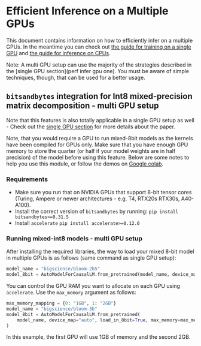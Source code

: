 <!--Copyright 2022 The HuggingFace Team. All rights reserved.

Licensed under the Apache License, Version 2.0 (the "License"); you may not use this file except in compliance with
the License. You may obtain a copy of the License at

http://www.apache.org/licenses/LICENSE-2.0

Unless required by applicable law or agreed to in writing, software distributed under the License is distributed on
an "AS IS" BASIS, WITHOUT WARRANTIES OR CONDITIONS OF ANY KIND, either express or implied. See the License for the
-->

# Efficient Inference on a Multiple GPUs

This document contains information on how to efficiently infer on a multiple GPUs. In the meantime you can check out [the guide for training on a single GPU](perf_train_gpu_one) and [the guide for inference on CPUs](perf_infer_cpu).

<Tip>

 Note: A multi GPU setup can use the majority of the strategies described in the [single GPU section](perf infer gpu one). You must be aware of simple techniques, though, that can be used for a better usage.

</Tip>

## `bitsandbytes` integration for Int8 mixed-precision matrix decomposition - multi GPU setup

Note that this features is also totally applicable in a single GPU setup as well - Check out the [single GPU section](perf_infer_gpu_one) for more details about the paper.

Note, that you would require a GPU to run mixed-8bit models as the kernels have been compiled for GPUs only. Make sure that you have enough GPU memory to store the quarter (or half if your model weights are in half precision) of the model before using this feature. 
Below are some notes to help you use this module, or follow the demos on [Google colab](#colab-demos).

### Requirements

- Make sure you run that on NVIDIA GPUs that support 8-bit tensor cores (Turing, Ampere or newer architectures - e.g. T4, RTX20s RTX30s, A40-A100).
- Install the correct version of `bitsandbytes` by running:
`pip install bitsandbytes>=0.31.5`
- Install `accelerate`
`pip install accelerate>=0.12.0`

### Running mixed-int8 models - multi GPU setup

After installing the required libraries, the way to load your mixed 8-bit model in multiple GPUs is as follows (same command as single GPU setup):
```py
model_name = "bigscience/bloom-2b5"
model_8bit = AutoModelForCausalLM.from_pretrained(model_name, device_map="auto", load_in_8bit=True)
```
You can control the GPU RAM you want to allocate on each GPU using `accelerate`. Use the `max_memory` argument as follows:

```py
max_memory_mapping = {0: "1GB", 1: "2GB"}
model_name = "bigscience/bloom-3b"
model_8bit = AutoModelForCausalLM.from_pretrained(
    model_name, device_map="auto", load_in_8bit=True, max_memory=max_memory_mapping
)
```
In this example, the first GPU will use 1GB of memory and the second 2GB.